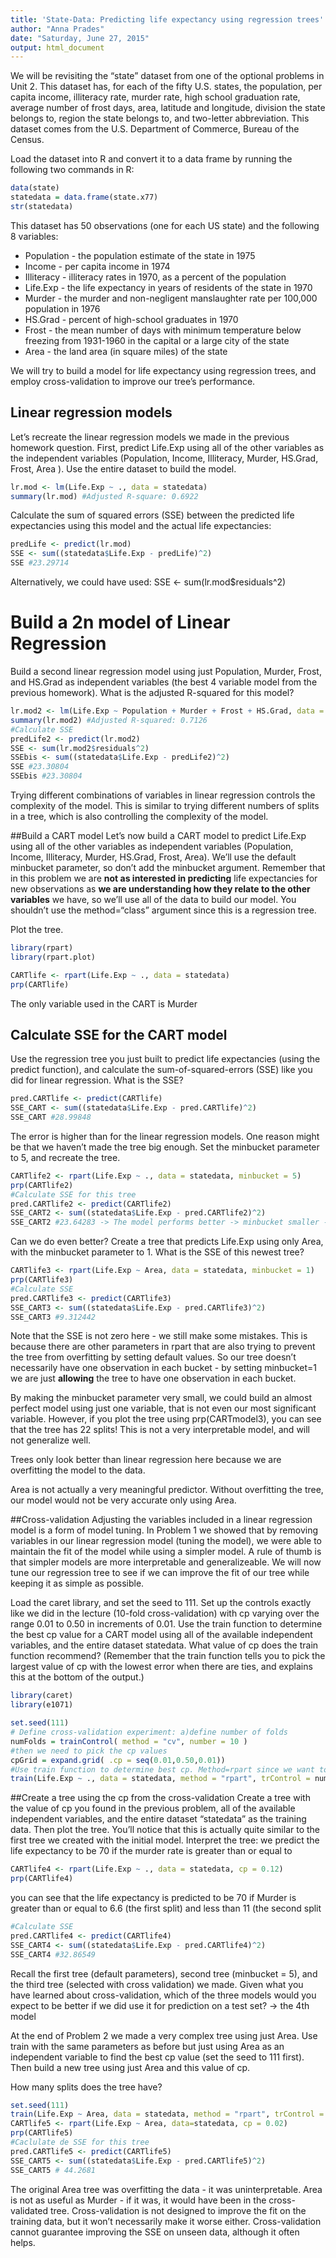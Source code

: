 ```yaml
---
title: 'State-Data: Predicting life expectancy using regression trees'
author: "Anna Prades"
date: "Saturday, June 27, 2015"
output: html_document
---
```

We will be revisiting the "state" dataset from one of the optional problems in Unit 2. This dataset has, for each of the fifty U.S. states, the population, per capita income, illiteracy rate, murder rate, high school graduation rate, average number of frost days, area, latitude and longitude, division the state belongs to, region the state belongs to, and two-letter abbreviation. This dataset comes from the U.S. Department of Commerce, Bureau of the Census.

Load the dataset into R and convert it to a data frame by running the following two commands in R:

```r
data(state)
statedata = data.frame(state.x77)
str(statedata)
```
This dataset has 50 observations (one for each US state) and the following 8 variables:

  *  Population - the population estimate of the state in 1975
   * Income - per capita income in 1974
  *  Illiteracy - illiteracy rates in 1970, as a percent of the population
  *  Life.Exp - the life expectancy in years of residents of the state in 1970
  *  Murder - the murder and non-negligent manslaughter rate per 100,000 population in 1976 
  *  HS.Grad - percent of high-school graduates in 1970
  *  Frost - the mean number of days with minimum temperature below freezing from 1931-1960 in the capital or a large city of the state
   * Area - the land area (in square miles) of the state

We will try to build a model for life expectancy using regression trees, and employ cross-validation to improve our tree's performance.

## Linear regression models
Let's recreate the linear regression models we made in the previous homework question. First, predict Life.Exp using all of the other variables as the independent variables (Population, Income, Illiteracy, Murder, HS.Grad, Frost, Area ). Use the entire dataset to build the model.

```r
lr.mod <- lm(Life.Exp ~ ., data = statedata)
summary(lr.mod) #Adjusted R-square: 0.6922
```

Calculate the sum of squared errors (SSE) between the predicted life expectancies using this model and the actual life expectancies:
```r
predLife <- predict(lr.mod)
SSE <- sum((statedata$Life.Exp - predLife)^2)
SSE #23.29714
```

Alternatively, we could have used:
SSE <- sum(lr.mod$residuals^2)

# Build a 2n model of Linear Regression
Build a second linear regression model using just Population, Murder, Frost, and HS.Grad as independent variables (the best 4 variable model from the previous homework). What is the adjusted R-squared for this model?

```r
lr.mod2 <- lm(Life.Exp ~ Population + Murder + Frost + HS.Grad, data = statedata)
summary(lr.mod2) #Adjusted R-squared: 0.7126 
#Calculate SSE
predLife2 <- predict(lr.mod2)
SSE <- sum(lr.mod2$residuals^2)
SSEbis <- sum((statedata$Life.Exp - predLife2)^2)
SSE #23.30804
SSEbis #23.30804
```

Trying different combinations of variables in linear regression controls the complexity of the model. This is similar to trying different numbers of splits in a tree, which is also controlling the complexity of the model.

##Build a CART model
Let's now build a CART model to predict Life.Exp using all of the other variables as independent variables (Population, Income, Illiteracy, Murder, HS.Grad, Frost, Area). We'll use the default minbucket parameter, so don't add the minbucket argument. Remember that in this problem we are **not as interested in predicting** life expectancies for new observations as **we are understanding how they relate to the other variables** we have, so we'll use all of the data to build our model. You shouldn't use the method="class" argument since this is a regression tree.

Plot the tree. 

```r
library(rpart)
library(rpart.plot)

CARTlife <- rpart(Life.Exp ~ ., data = statedata)
prp(CARTlife)
```

The only variable used in the CART is Murder

## Calculate SSE for the CART model
Use the regression tree you just built to predict life expectancies (using the predict function), and calculate the sum-of-squared-errors (SSE) like you did for linear regression. What is the SSE?
```r
pred.CARTlife <- predict(CARTlife)
SSE_CART <- sum((statedata$Life.Exp - pred.CARTlife)^2)
SSE_CART #28.99848
```

The error is higher than for the linear regression models. One reason might be that we haven't made the tree big enough. Set the minbucket parameter to 5, and recreate the tree.
```r
CARTlife2 <- rpart(Life.Exp ~ ., data = statedata, minbucket = 5)
prp(CARTlife2)
#Calculate SSE for this tree
pred.CARTlife2 <- predict(CARTlife2)
SSE_CART2 <- sum((statedata$Life.Exp - pred.CARTlife2)^2)
SSE_CART2 #23.64283 -> The model performs better -> minbucket smaller -> more splits (danger overfitting)
```
Can we do even better? Create a tree that predicts Life.Exp using only Area, with the minbucket parameter to 1. What is the SSE of this newest tree?
```r
CARTlife3 <- rpart(Life.Exp ~ Area, data = statedata, minbucket = 1)
prp(CARTlife3)
#Calculate SSE
pred.CARTlife3 <- predict(CARTlife3)
SSE_CART3 <- sum((statedata$Life.Exp - pred.CARTlife3)^2)
SSE_CART3 #9.312442
```
Note that the SSE is not zero here - we still make some mistakes. This is because there are other parameters in rpart that are also trying to prevent the tree from overfitting by setting default values. So our tree doesn't necessarily have one observation in each bucket - by setting minbucket=1 we are just **allowing** the tree to have one observation in each bucket. 

By making the minbucket parameter very small, we could build an almost perfect model using just one variable, that is not even our most significant variable. However, if you plot the tree using prp(CARTmodel3), you can see that the tree has 22 splits! This is not a very interpretable model, and will not generalize well.

Trees only look better than linear regression here because we are overfitting the model to the data.

Area is not actually a very meaningful predictor. Without overfitting the tree, our model would not be very accurate only using Area. 

##Cross-validation
Adjusting the variables included in a linear regression model is a form of model tuning. In Problem 1 we showed that by removing variables in our linear regression model (tuning the model), we were able to maintain the fit of the model while using a simpler model. A rule of thumb is that simpler models are more interpretable and generalizeable. We will now tune our regression tree to see if we can improve the fit of our tree while keeping it as simple as possible.

Load the caret library, and set the seed to 111. Set up the controls exactly like we did in the lecture (10-fold cross-validation) with cp varying over the range 0.01 to 0.50 in increments of 0.01. Use the train function to determine the best cp value for a CART model using all of the available independent variables, and the entire dataset statedata. What value of cp does the train function recommend? (Remember that the train function tells you to pick the largest value of cp with the lowest error when there are ties, and explains this at the bottom of the output.)

```r
library(caret)
library(e1071)

set.seed(111)
# Define cross-validation experiment: a)define number of folds
numFolds = trainControl( method = "cv", number = 10 )
#then we need to pick the cp values
cpGrid = expand.grid( .cp = seq(0.01,0.50,0.01)) 
#Use train function to determine best cp. Method=rpart since we want to validate a CART
train(Life.Exp ~ ., data = statedata, method = "rpart", trControl = numFolds, tuneGrid = cpGrid ) #cp = 0.12
```
 
##Create a tree using the cp from the cross-validation
Create a tree with the value of cp you found in the previous problem, all of the available independent variables, and the entire dataset "statedata" as the training data. Then plot the tree. You'll notice that this is actually quite similar to the first tree we created with the initial model. Interpret the tree: we predict the life expectancy to be 70 if the murder rate is greater than or equal to
```r
CARTlife4 <- rpart(Life.Exp ~ ., data = statedata, cp = 0.12)
prp(CARTlife4)
```
you can see that the life expectancy is predicted to be 70 if Murder is greater than or equal to 6.6 (the first split) and less than 11 (the second split
```r
#Calculate SSE
pred.CARTlife4 <- predict(CARTlife4)
SSE_CART4 <- sum((statedata$Life.Exp - pred.CARTlife4)^2)
SSE_CART4 #32.86549
```

Recall the first tree (default parameters), second tree (minbucket = 5), and the third tree (selected with cross validation) we made. Given what you have learned about cross-validation, which of the three models would you expect to be better if we did use it for prediction on a test set? -> the 4th model

At the end of Problem 2 we made a very complex tree using just Area. Use train with the same parameters as before but just using Area as an independent variable to find the best cp value (set the seed to 111 first). Then build a new tree using just Area and this value of cp.

How many splits does the tree have?
```r
set.seed(111)
train(Life.Exp ~ Area, data = statedata, method = "rpart", trControl = numFolds, tuneGrid = cpGrid ) #cp = 0.02
CARTlife5 <- rpart(Life.Exp ~ Area, data=statedata, cp = 0.02)
prp(CARTlife5)
#Caclulate de SSE for this tree
pred.CARTlife5 <- predict(CARTlife5)
SSE_CART5 <- sum((statedata$Life.Exp - pred.CARTlife5)^2)
SSE_CART5 # 44.2681

```

The original Area tree was overfitting the data - it was uninterpretable. Area is not as useful as Murder - if it was, it would have been in the cross-validated tree. Cross-validation is not designed to improve the fit on the training data, but it won't necessarily make it worse either. Cross-validation cannot guarantee improving the SSE on unseen data, although it often helps.